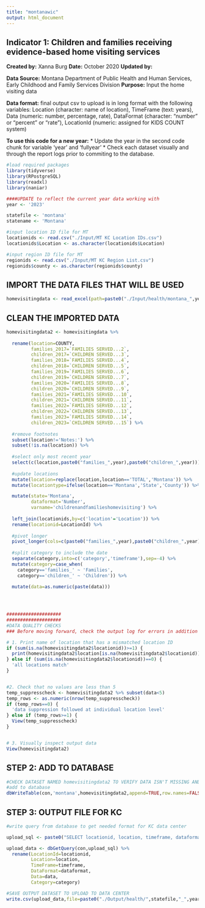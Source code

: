 ```yaml
---
title: "montanawic"
output: html_document
---
```


## Indicator 1: Children and families receiving evidence-based home visiting services


**Created by:** Xanna Burg
**Date:** October 2020
**Updated by:**

**Data Source:** Montana Department of Public Health and Human Services, Early Childhood and Family Services Division
**Purpose:** Input the home visiting data

**Data format:** final output csv to upload is in long format with the following variables: Location (character: name of location), TimeFrame (text: years), Data (numeric: number, percentage, rate), DataFormat (character: "number" or "percent" or "rate"), LocationId (numeric: assigned for KIDS COUNT system)

**To use this code for a new year:**
* Update the year in the second code chunk for variable 'year' and 'fullyear'
* Check each dataset visually and through the report logs prior to commiting to the database.


```r
#load required packages
library(tidyverse)
library(RPostgreSQL)
library(readxl)
library(naniar)
```

```r
####UPDATE to reflect the current year data working with
year <- '2023'

statefile <- 'montana'
statename <- 'Montana'

#input location ID file for MT
locationids <- read.csv("./Input/MT KC Location IDs.csv")
locationids$Location <- as.character(locationids$Location)

#input region ID file for MT
regionids <- read.csv("./Input/MT KC Region List.csv")
regionids$county <- as.character(regionids$county)
```


## IMPORT THE DATA FILES THAT WILL BE USED
```r
homevisitingdata <- read_excel(path=paste0("./Input/health/montana_",year,"_HMF Families Served by County.xlsx"),skip=2) 
```


## CLEAN THE IMPORTED DATA
```r
homevisitingdata2 <- homevisitingdata %>% 
  
  rename(location=COUNTY,
         families_2017=`FAMILIES SERVED...2`,
         children_2017=`CHILDREN SERVED...3`,
         families_2018=`FAMILIES SERVED...4`,
         children_2018=`CHILDREN SERVED...5`,
         families_2019=`FAMILIES SERVED...6`,
         children_2019=`CHILDREN SERVED...7`,
         families_2020=`FAMILIES SERVED...8`,
         children_2020=`CHILDREN SERVED...9`,
         families_2021=`FAMILIES SERVED...10`,
         children_2021=`CHILDREN SERVED...11`,
         families_2022=`FAMILIES SERVED...12`,
         children_2022=`CHILDREN SERVED...13`,
         families_2023=`FAMILIES SERVED...14`,
         children_2023=`CHILDREN SERVED...15`) %>%
  
  #remove footnotes
  subset(location!='Notes:') %>%
  subset(!is.na(location)) %>%
  
  #select only most recent year
  select(c(location,paste0("families_",year),paste0("children_",year))) %>%
  
  #update locations
  mutate(location=replace(location,location=='TOTAL','Montana')) %>%
  mutate(locationtype=ifelse(location=='Montana','State','County')) %>%

  mutate(state='Montana',
         dataformat='Number',
         varname='childrenandfamilieshomevisiting') %>%
  
  left_join(locationids,by=c('location'='Location')) %>%
  rename(locationid=LocationId) %>%
  
  #pivot longer
  pivot_longer(cols=c(paste0("families_",year),paste0("children_",year)),names_to='category',values_to='data') %>%
  
  #split category to include the date
  separate(category,into=c('category','timeframe'),sep=-4) %>%
  mutate(category=case_when(
    category=='families_' ~ 'Families',
    category=='children_' ~ 'Children')) %>%
  
  mutate(data=as.numeric(paste(data)))
  



####################
####################
#DATA QUALITY CHECKS
### Before moving forward, check the output log for errors in addition to checking specifically for these quality checks

# 1. Print name of location that has a mismatched location ID
if (sum(is.na(homevisitingdata2$locationid))>=1) {
  print(homevisitingdata2$location[is.na(homevisitingdata2$locationid)])
} else if (sum(is.na(homevisitingdata2$locationid))==0) {
  'all locations match'
}


#2. Check that no values are less than 5
temp_suppresscheck <- homevisitingdata2 %>% subset(data<5)
temp_rows <- as.numeric(nrow(temp_suppresscheck))
if (temp_rows==0) {
  'data suppression followed at individual location level'
} else if (temp_rows>=1) {
  View(temp_suppresscheck)
}


# 3. Visually inspect output data
View(homevisitingdata2)
```

## STEP 2: ADD TO DATABASE
```r
#CHECK DATASET NAMED homevisitingdata2 TO VERIFY DATA ISN'T MISSING AND APPEARS CORRECT
#add to database
dbWriteTable(con,'montana',homevisitingdata2,append=TRUE,row.names=FALSE)

```

## STEP 3: OUTPUT FILE FOR KC
```r
#write query from database to get needed format for KC data center

upload_sql <- paste0("SELECT locationid, location, timeframe, dataformat, category, data FROM montana WHERE timeframe='",year,"' AND varname='childrenandfamilieshomevisiting';")

upload_data <- dbGetQuery(con,upload_sql) %>%
  rename(LocationId=locationid,
         Location=location,
         TimeFrame=timeframe,
         DataFormat=dataformat,
         Data=data,
         Category=category)

#SAVE OUTPUT DATASET TO UPLOAD TO DATA CENTER
write.csv(upload_data,file=paste0("./Output/health/",statefile,"_",year,"_childrenandfamilieshomevisiting.csv"),row.names=FALSE)
```


